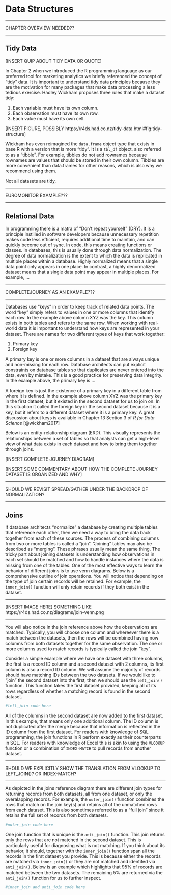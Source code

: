 # Data Structures {#datastructures}

***
CHAPTER OVERVIEW NEEDED??

***

## Tidy Data

[INSERT QUIP ABOUT TIDY DATA OR QUOTE]

In Chapter 2 when we introduced the R programming language as our preferred tool 
for marketing analytics we briefly referenced the concept of "tidy" data. It is 
important to understand tidy data principles because they are the motivation for 
many packages that make data processing a less tedious exercise. Hadley Wickham 
proposes three rules that make a dataset tidy:

 1. Each variable must have its own column.
 2. Each observation must have its own row.
 3. Each value must have its own cell.

[INSERT FIGURE, POSSIBLY https://r4ds.had.co.nz/tidy-data.html#fig:tidy-structure]

Wickham has even reimagined the `data.frame` object type that exists in base R with 
a version that is more "tidy". It is a `tbl_df` object, also referred to as a "tibble". 
For example, tibbles do not add rownames because rownames are values that should be 
stored in their own column. Tibbles are more convenient than data.frames for other 
reasons, which is also why we recommend using them.

Not all datasets are tidy,

****
EUROMONITOR EXAMPLE???

****

## Relational Data

In programming there is a matra of "Don't repeat yourself" (DRY). It is a principle 
instilled in software developers because unnecessary repetition makes code less 
efficient, requires additional time to maintain, and can quickly become out of sync. 
In code, this means creating functions or classes. In databases,  this is usually done 
through data normalization. The degree of data normalization is the extent to which 
the data is replicated in multiple places within a database. Highly normalized means 
that a single data point only appears in one place. In contrast, a highly denormalized 
dataset means that a single data point may appear in multiple places. For example, ...

****
COMPLETEJOURNEY AS AN EXAMPLE???

****

Databases use "keys" in order to keep track of related data points. The word "key" 
simply refers to values in one or more columns that identify each row. In 
the example above column XYZ was the key. This column exists in both tables and 
refers to the same row. When working with real-world data it is important to understand 
how keys are represented in your dataset. There are names for two different types 
of keys that work together:  

  1. Primary key
  2. Foreign key
  
A primary key is one or more columns in a dataset that are always unique and non-missing 
for each row. Database architects can put explicit constraints on database tables 
so that duplicates are never entered into the data, even by mistake. This is a 
good practice for preserving data integrity. In the example above, the primary key 
is ... 

A foreign key is just the existence of a primary key in a different table from where 
it is defined. In the example above column XYZ was the primary key in the first dataset, 
but it existed in the second dataset for us to join on. In this situation it called the 
foreign key in the second dataset because it is a key, but it refers to a different dataset 
where it is a primary key. A great discussion about keys is available in Chapter 13 
Section 3 of *R for Data Science* [@wickham2017]

Below is an entity-relationship diagram (ERD). This visually represents the relationships 
between a set of tables so that analysts can get a high-level view of what data exists 
in each dataset and how to bring them together through joins. 

[INSERT COMPLETE JOURNEY DIAGRAM]

[INSERT SOME COMMENTARY ABOUT HOW THE COMPLETE JOURNEY DATASET IS ORGANIZED AND WHY]

****
SHOULD WE REVISIT SPREAD/GATHER UNDER THE BACKDROP OF NORMALIZATION?   

****

## Joins

If database architects "normalize" a database by creating multiple tables that reference 
each other, then we need a way to bring the data back together from each of these 
sources. The process of combining columns from two or more tables is called a "join". 
"Joining" tables may also be described as "merging". These phrases usually mean the 
same thing. The tricky part about joining datasets is understanding how observations 
in each set should be matched and how to handle instances where the data is missing 
from one of the tables. One of the most effective ways to learn the behavior of different 
joins is to use venn diagrams. Below is a comprehensive outline of join operations. 
You will notice that depending on the type of join certain records will be retained. 
For example, the `inner_join()` function will only retain records if they both exist 
in the dataset. 

****
[INSERT IMAGE HERE] SOMETHING LIKE https://r4ds.had.co.nz/diagrams/join-venn.png  

****

You will also notice in the join reference above how the observations are matched. 
Typically, you will choose one column and whereever there is a match between the 
datasets, then the rows will be combined having now columns from both datasets together 
for the same observation. The one or more columns used to match records is typically 
called the join "key".

Consider a simple example where we have one dataset with three columns, the first 
is a record ID column and a second dataset with 2 columns, its first column is 
also a record ID column. We will assume the majority of records should have matching 
IDs between the two datasets. If we would like to "join" the second dataset into the 
first, then we should use the `left_join()` function. This function takes the first 
dataset provided, keeping all of its rows regardless of whether a matching record 
is found in the second dataset. 

```r
#left_join code here
```

All of the columns in the second dataset are now added to the first dataset. In 
this example, that means only one additional column. The ID column is not duplicated 
after the merge because that information is reflected in the ID column from the 
first dataset. For readers with knowledge of SQL programming, the join functions 
in R perform exactly as their counterparts in SQL. For readers with knowledge of 
Excel this is akin to using the `VLOOKUP` function or a combination of `INDEX-MATCH` 
to pull records from another dataset.

****
SHOULD WE EXPLICITLY SHOW THE TRANSLATION FROM VLOOKUP TO LEFT_JOIN()? OR INDEX-MATCH?  

****

As depicted in the joins reference diagram there are different join types for 
returning records from both datasets, all from one dataset, or only the overalapping 
records. For example, the `outer_join()` function combines the rows that match on the 
join key(s) and retains all of the unmatched rows from each dataset. This is also 
sometimes referred to as a "full join" since it retains the full set of records 
from both datasets.

```r
#outer_join code here
```

One join function that is unique is the `anti_join()` function. This join returns 
only the rows that are not matched in the second dataset. This is particularly useful 
for diagnosing what is not matching. If you think about its behavior, it should, 
together with the `inner_join()` function span all the records in the first dataset 
you provide. This is because either the records are matched via `inner_join()` or 
they are not matched and identifed via `anti_join()`. Below is an example which 
highlights that 95% of records are matched between the two datasets. The remaining 
5% are returned via the `anti_join()` function for us to further inspect.

```r
#inner_join and anti_join code here
```

